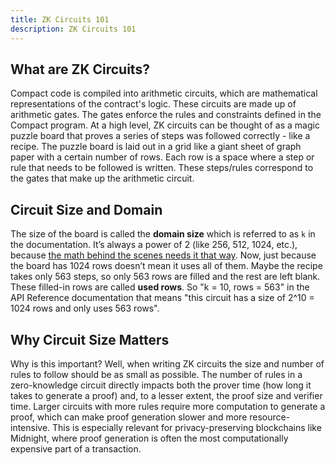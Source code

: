 ```yaml
---
title: ZK Circuits 101
description: ZK Circuits 101
---
```


## What are ZK Circuits?

Compact code is compiled into arithmetic circuits, which are mathematical representations of the contract's logic.
These circuits are made up of arithmetic gates. The gates enforce the rules and constraints defined in the Compact program.
At a high level, ZK circuits can be thought of as a magic puzzle board that proves a series of steps was followed correctly - like a recipe.
The puzzle board is laid out in a grid like a giant sheet of graph paper with a certain number of rows.
Each row is a space where a step or rule that needs to be followed is written.
These steps/rules correspond to the gates that make up the arithmetic circuit.

## Circuit Size and Domain

The size of the board is called the **domain size** which is referred to as `k` in the documentation. It’s always a power of 2 (like 256, 512, 1024, etc.), because [the math behind the scenes needs it that way](https://zkhack.dev/whiteboard/module-three/).
Now, just because the board has 1024 rows doesn’t mean it uses all of them. Maybe the recipe takes only 563 steps, so only 563 rows are filled and the rest are left blank. These filled-in rows are called **used rows**.
So "k = 10, rows = 563" in the API Reference documentation that means "this circuit has a size of 2^10 = 1024 rows and only uses 563 rows".

## Why Circuit Size Matters

Why is this important? Well, when writing ZK circuits the size and number of rules to follow should be as small as possible.
The number of rules in a zero-knowledge circuit directly impacts both the prover time (how long it takes to generate a proof) and, to a lesser extent, the proof size and verifier time.
Larger circuits with more rules require more computation to generate a proof, which can make proof generation slower and more resource-intensive.
This is especially relevant for privacy-preserving blockchains like Midnight, where proof generation is often the most computationally expensive part of a transaction.
